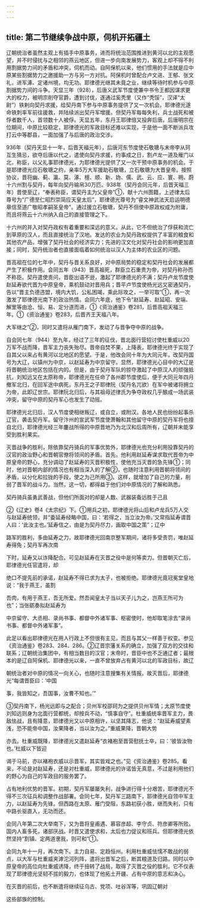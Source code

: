 ```yaml
---
---
---
```

title: 第二节继续争战中原，伺机开拓疆土
---



辽朝统治者虽然主观上有插手中原事务，进而将统治范围推进到黄河以北的主观愿望，并不时侵扰与之相邻的燕云地区，但进一步向南发展势力，客观上却不得不利用割据势力间的矛盾和冲突，伺机而动。自阿保机以来，他们惯用的手法就是应中原某些割据势力之邀援助一方与另一方对抗。阿保机时曾配合卢文进、王郁、张文礼，进军涿、定诸州境，均无功。耶律德光继其未竟之业，继续等待时机参与中原割据势力间的斗争。天显三年（928），后唐义武军节度使兼中书令王都因谋求更大的权力，被明宗削夺官爵，遭到讨伐，遂通过奚秃里（又作“秃馁”，汉译“太尉”）铁剌向契丹求援，给契丹南下参与中原事务提供了又一次机会。耶律德光遂命铁刺率军前往援救，并陆续派出契丹军增援。但契丹军每每失利，兵士战死和被俘者数千人，首领数十人被俘。天显五年，东丹王耶律倍又投奔后唐。后唐明宗在位期间，中原比较稳定，耶律德光的军政目标还难以实现，于是他一面不断派兵攻打云中等郡县，一面加强了与后唐的政治交涉。

936年（契丹天显十一年，后晋天福元年），后唐河东节度使石敬瑭与末帝李从珂互生猜忌，欲夺后唐以代之，遣使向契丹求援，约事成之日，割卢龙一道及雁门以北，称臣，以父礼事耶律德光，为耶律德光提供了又一次干预中原事务的机会。于是耶律德光应石敬瑭之约，亲率5万大军援助石敬瑭，立石敬瑭为大晋皇帝。按照协议，晋将幽、蓟、瀛、莫、涿、檀、顺、新、妫、儒、武、云、应、寰、朔、蔚十六州割与契丹，每年向契丹输帛30万匹。938年（契丹会同元年，后晋天福三年）晋使至辽，“奉表称臣，谓契丹主为父皇帝”①，献十六州图籍，上述律太后尊号为“广德至仁昭烈崇简应天皇太后”，耶律德光尊号为“睿文神武法天启运明德章信至道广敬昭孝嗣圣皇帝”。通过援立石敬瑭，契丹不但使中原政权成为附庸，而且将燕云十六州纳入自己的直接管理之下。

十六州的并入对契丹政权有着重要和深远的意义。从此，它不但统治了俘获和流亡到草原的汉人，而且直接统治了汉地。发达的农业为契丹政权提供了丰富的粮食和其他农产品，增强了契丹社会的经济实力；先进的汉文化对契丹社会的影响更加直接；同时，契丹统治者也直接面临着如何统治以汉人为主体的农业区的问题。

晋高祖在位的七年中，契丹与晋关系良好，对中原局势的稳定和契丹社会的发展都产生了积极作用。会同五年（943）晋高祖死，群臣立石重贵为帝，对契丹称孙而不称臣。契丹遣使责问，晋臣出语不逊，激起了耶律德光的不满；契丹卢龙节度使赵延寿欲代晋为中原皇帝，乘机鼓动对晋用兵；晋平卢节度使杨光远又密通契丹，告以“晋主负德违盟，境内大饥，公私困竭，乘此际攻之，一举可取”①，再一次激发了耶律德光南下的政治热情。会同六年底，他下令“赵延寿、赵延昭、安端、解里等由沧、恒、易、定分道而进，①《资治通鉴》卷281，后晋高祖天福三年。①《资治通鉴》卷283，后晋齐王天福八年。

大军继之”②，同时又遣将从雁门南下，发动了与晋争夺中原的战争。

自会同七年（944）至九年，经过了三年的征伐，晋北面行营招讨使杜重威以20万军不战而降，晋军主力丧失殆尽。晋帝自焚不果，上降表，耶律德光终于实现了自其父以来占有黄河以北地区的愿望。于是，他改会同十年为大同元年，改契丹国号为大辽，以镇州为中京，以赵延寿为中京留守。显然，耶律德光心目中的大辽是将晋朝统治地区包括在内的。但是，由于契丹军队的掠夺激起了中原汉人的顽强抵抗，刘知远又在太原称帝，耶律德光在任命了各州郡节度使后，便于大同元年四月撤军北归，在回军途中病死。东丹王之子耶律阮（契丹名兀欲）在军中被诸将拥立为帝，此即辽世宗。耶律阮北归后，与其祖母述律氏为争夺政权几乎酿成一场武装冲突，留守中原的契丹军心也发生了动摇。

耶律德光北归后，汉人节度使相继叛辽，或自立，或附汉。各地人民也纷纷起事杀辽官，袭击契丹军。留守汴州的宣武军节度使萧翰和其他留守中原的契丹军将也擅自北归，耶律德光经三年鏖战所得的中原晋地乃为北汉和后周所有，辽朝并未能享受到胜利果实。

灭晋战争的胜利，除依靠契丹骑兵的军事优势外，耶律德光也充分利用投靠契丹的汉官的政治野心和晋朝官僚将领间的矛盾。首先，他利用赵延寿谋求取代晋帝为中原皇帝的野心，充分调动了赵延寿的灭晋积极性，使他充当灭晋的急先锋①；同时，他对晋朝内部的情况也有相当深入的了解②，也随时注意利用晋朝将领间的矛盾，以分化和拉拢的手段，使之为己所用③。这样，就增加了自己的力量，削弱了晋军的战斗力。当然，这一切，都得益于他们对中原情况的了解和熟悉。

契丹骑兵虽勇武善战，但他们所面对的却是人数、武器装备远胜于己且

②《辽史》卷4《太宗纪》下。①用兵之初，耶律德光将山后和卢龙兵5万人交与赵延寿统领，并“委延寿经略中国，曰：‘若得之，当立汝为帝。’又常指延寿谓晋人曰：‘此汝主也。’延寿信之，由是为契丹尽力，画取中国之策”；辽中

路军的胜利，多由延寿之力，故耶律德光回南京整军期间，诸将多受责罚，唯赵延寿得免；契丹军再次南

下时，延寿又以诈降配合。可见赵延寿在灭晋之役中是何等卖力。但晋朝灭亡后，耶律德光任官遣将，却

绝口不提先前的承诺，赵延寿不得已求为太子，也被拒绝。耶律德光竟冠冕堂皇地说：“我于燕王，虽割

吾肉，有用于燕王，吾无所爱。然吾闻皇太子当以天子儿为之，岂燕王所可为也”；当张砺奏拟赵延寿为

中京留守、大丞相、录尚书事、都督中外诸军事、枢密使时，他却取笔涂去“录尚书事、都督中外诸军事”。

此足以看出耶律德光在用人行政上不但很有主见，而且与其父一样善于权变。参见《资治通鉴》卷283、284、286。②辽晋宗藩关系的确立，加强了双方的交往和联系；辽朝统治集团中，有相当数目的汉官；末帝时，晋臣中也不乏通辽者；最根本的是辽自阿保机、耶律德光以来，一直不曾放弃占有黄河以北的军政目标，故辽

朝统治者对中原的情况一向关心，也随时注意搜集有关情报。故灭晋后，耶律德光“每谓晋臣曰：‘中国

事，我皆知之，吾国事，汝曹不知也。’”

③契丹南下，杨光远即与之配合；贝州军校邵珂为之提供贝州军情；太原节度使刘知远则身为北面行营都统，却按兵不动，“慎事自守”。杜重威统率晋军主力，畏敌怯战，且有降意，耶律德光又以中原相许，以坚其降志，他说：“赵延寿威望素浅，恐不能帝中国，汝果降者，当以汝为之。”重威果降，晋朝大势

亦去。杜重威既降，耶律德光又遣赵延寿“衣褚袍至晋营慰抚士卒，曰：‘彼皆汝物也。’杜威以下皆迎

谒于马前，亦以褚袍衣威以示晋军，其实皆戏之也。”见《资治通鉴》卷285。看来，不论是对赵延寿，还是对杜重威，耶律德光的许诺皆无真意，不过是利用他们的野心为自己的军政目的服务罢了。

占有地利优势的晋军。初期，契丹军屡屡失利，战争进行得十分艰苦，耶律德光不得不三次征兵和调整作战部署。会同七年，契丹军三路南下，耶律德光自领中军主力，以赵延寿为先锋。但西路在太原、雁门受阻，东路初获小胜，继而失利，只有中路长驱直入，无功而还。

会同八年第二次大举南下，又为晋将皇甫遇、慕容彦超、李守贞、符彦卿等所败。国内人畜多死，诸部厌战。时晋又遣使求和，太后也力促议和班兵。但耶律德光依然坚持“割镇、定两道隶我，则可和”①。

会同九年十一月，再次南下。主力自易、定趋恒州。利用杜重威怯懦不敢战的弱点，以大军与杜重威夹滹沱河列阵，遣将出晋军之后，断其粮道及归路。同时以中原皇帝的高位向杜重威诱降，终于扭转了战局，取得了灭晋之役的胜利。它不仅表现了耶律德光坚韧不拔的毅力，也体现了他拓土开疆、占有中原的意志和决心。

在灭晋的前后，也不断遣将继续征乌古、党项、吐谷浑等，巩固辽朝对

这些部族的控制。